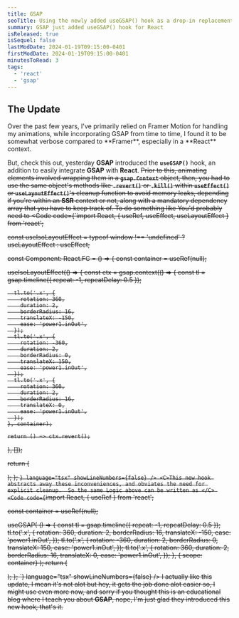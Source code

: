 ```yaml
---
title: GSAP
seoTitle: Using the newly added useGSAP() hook as a drop-in replacement for UseEffect()
summary: GSAP just added useGSAP() hook for React
isReleased: true
isSequel: false
lastModDate: 2024-01-19T09:15:00-0401
firstModDate: 2024-01-19T09:15:00-0401
minutesToRead: 3
tags:
  - 'react'
  - 'gsap'
---
```


<H2>The Update</H2>
<C>
Over the past few years, I've primarily relied on <L href="https://framer.com/motion">Framer Motion</L> for handling my animations, while incorporating <L href="https://gsap.com/">GSAP</L> from time to time, I found it to be somewhat verbose compared to **Framer**, especially in a **React** context.

But, check this out, yesterday **GSAP** introduced the **``useGSAP()``** hook, an addition to easily integrate **GSAP** with **React**. 
<S/>
Prior to this, animating elements involved wrapping them in a **``gsap.Context``** object, then, you had to use the same object's methods like **``.revert()``** or **``.kill()``** within **``useEffect()``** or **``useLayoutEffect()``**'s cleanup function to avoid memory leaks, depending if you're within an **SSR** context or not, along with a mandatory dependency array that you have to keep track of.
    <S3/>
    To do something like
</C>
<TTLMO/>
<C>You'd probably need to</C>
<Code
  code={`import React, { useRef, useEffect, useLayoutEffect } from 'react';

const useIsoLayoutEffect =
  typeof window !== 'undefined' ? useLayoutEffect : useEffect;

const Component: React.FC = () => {
  const container = useRef<HTMLDivElement>(null);

  useIsoLayoutEffect(() => {
    const ctx = gsap.context(() => {
      const tl = gsap.timeline({ repeat: -1, repeatDelay: 0.5 });

      tl.to('.x', {
        rotation: 360,
        duration: 2,
        borderRadius: 16,
        translateX: -150,
        ease: 'power1.inOut',
      });
      tl.to('.x', {
        rotation: -360,
        duration: 2,
        borderRadius: 0,
        translateX: 150,
        ease: 'power1.inOut',
      });
      tl.to('.x', {
        rotation: 360,
        duration: 2,
        borderRadius: 16,
        translateX: 0,
        ease: 'power1.inOut',
      });
    }, container);

    return () => ctx.revert();
  }, []);

  return (
    <div>
      <div
        ref={container}
        className="flex flex-col items-center justify-center gap-10"
      >
        <div className="x w-10 h-10 bg-red-400 rounded-2xl animate-pulse"></div>
        <div className="x w-10 h-10 bg-yellow-400 rounded-2xl animate-pulse"></div>
        <div className="x w-10 h-10 bg-green-500 rounded-2xl animate-pulse"></div>
      </div>
    </div>
  );
};
`}
  language="tsx"
  showLineNumbers={false}
/>
<C>This new hook abstracts away these inconveniences, and obviates the need for explicit cleanup. 
   So the same Logic above can be written as </C>
<Code
  code={`import React, { useRef } from 'react';

  const container = useRef<HTMLDivElement>(null);

  useGSAP(
    () => {
      const tl = gsap.timeline({ repeat: -1, repeatDelay: 0.5 });
      tl.to('.x', {
        rotation: 360,
        duration: 2,
        borderRadius: 16,
        translateX: -150,
        ease: 'power1.inOut',
      });
      tl.to('.x', {
        rotation: -360,
        duration: 2,
        borderRadius: 0,
        translateX: 150,
        ease: 'power1.inOut',
      });
      tl.to('.x', {
        rotation: 360,
        duration: 2,
        borderRadius: 16,
        translateX: 0,
        ease: 'power1.inOut',
      });
    },
    { scope: container}
  );
  return (
    <div>
      <div
        ref={container}
        className="flex flex-col items-center justify-center gap-10"
      >
        <div className="x w-10 h-10 bg-red-400 rounded-2xl animate-pulse  "></div>
        <div className="x w-10 h-10 bg-yellow-400 rounded-2xl animate-pulse "></div>
        <div className="x w-10 h-10 bg-green-500 rounded-2xl animate-pulse "></div>
      </div>
    </div>
  );
};
`}
  language="tsx"
  showLineNumbers={false}
/>
<C>I actually like this update, I mean it's not alot but hey, it gets the job done
alot easier so, I might use even more now, and sorry if you thought this is an educational blog where I teach you about **GSAP**, nope, I'm just glad they introduced this new hook, that's it.</C>

